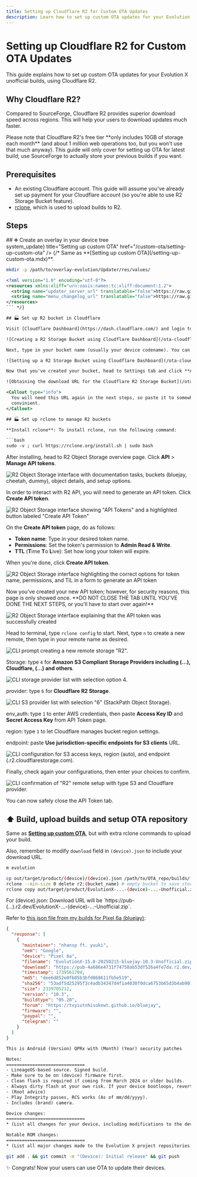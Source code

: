 ```yaml
---
title: Setting up Cloudflare R2 for Custom OTA Updates
description: Learn how to set up custom OTA updates for your Evolution X unofficial builds, using Cloudflare R2
---
```



# Setting up Cloudflare R2 for Custom OTA Updates

This guide explains how to set up custom OTA updates for your Evolution X unofficial builds, using Cloudflare R2.

## Why Cloudflare R2?

Compared to SourceForge, Cloudflare R2 provides superior download speed across regions. This will help your users to download updates much faster.

<Callout type="warning">
  Please note that Cloudflare R2's free tier **only includes 10GB of storage
  each month** (and about 1 million web operations too, but you won't use that
  much anyway). This guide will only cover for setting up OTA for latest build;
  use SourceForge to actually store your previous builds if you want.
</Callout>

## Prerequisites

- An existing Cloudflare account.
  <Callout type="warning">
    This guide will assume you've already set up payment for your Cloudflare
    account (so you're able to use R2 Storage Bucket feature).
  </Callout>
- [rclone](https://rclone.org/), which is used to upload builds to R2.

## Steps

<Steps>
## ➕ Create an overlay in your device tree

<div style={{ paddingTop: 15 }} />
<Cards.Card
  icon={<span className="material-symbols-rounded">system_update</span>}
  title="Setting up custom OTA"
  href="/custom-ota/setting-up-custom-ota"
/>
{/* Same as **[Setting up custom OTA](/setting-up-custom-ota.mdx)**.

```bash
mkdir -p /path/to/overlay-evolution/Updater/res/values/
```

````xml showLineNumbers filename="overlay-evolution/Updater/res/values/strings.xml"
<?xml version="1.0" encoding="utf-8"?>
<resources xmlns:xliff="urn:oasis:names:tc:xliff:document:1.2">
  <string name="updater_server_url" translatable="false">https://raw.githubusercontent.com/(user)/OTA/vic/builds/{device}.json</string>
  <string name="menu_changelog_url" translatable="false">https://raw.githubusercontent.com/(user)/OTA/vic/changelogs/<xliff:g id="device_name">%1$s</xliff:g>.txt</string>
</resources>
``` */}

## 🏭 Set up R2 bucket in Cloudflare

Visit [Cloudflare Dashboard](https://dash.cloudflare.com/) and login to your account. From the top right of the Account Home page, click **Add** > **R2 storage bucket**.

![Creating a R2 Storage Bucket using Cloudflare Dashboard](/ota-cloudflare/1.png)

Next, type in your bucket name (usually your device codename). You can also set your bucket location.

![Setting up a R2 Storage Bucket using Cloudflare Dashboard](/ota-cloudflare/2.png)

Now that you've created your bucket, head to Settings tab and click **Allow Access** on the R2.dev subdomain section. This will activate your download URL.

![Obtaining the download URL for the Cloudflare R2 Storage Bucket](/ota-cloudflare/3.png)

<Callout type="info">
  You will need this URL again in the next steps, so paste it to somewhere
  convinient.
</Callout>

## 🏭 Set up rclone to manage R2 buckets

**Install rclone**: To install rclone, run the following command:

```bash
sudo -v ; curl https://rclone.org/install.sh | sudo bash
````

After installing, head to R2 Object Storage overview page. Click **API** > **Manage API tokens**.

![R2 Object Storage interface with documentation tasks, buckets (bluejay, cheetah, dummy), object details, and setup options.](/ota-cloudflare/4.png)

In order to interact with R2 API, you will need to generate an API token. Click **Create API token**.

![R2 Object Storage interface showing "API Tokens" and a highlighted button labeled "Create API Token"](/ota-cloudflare/5.png)

On the **Create API token** page, do as follows:

- **Token name**: Type in your desired token name.
- **Permissions**: Set the token's permission to **Admin Read & Write**.
- **TTL** (**T**ime **T**o **L**ive): Set how long your token will expire.

When you're done, click **Create API token**.

![R2 Object Storage interface highlighting the correct options for token name, permissions, and TIL in a form to generate an API token](/ota-cloudflare/6.png)

<Callout type="warning">
  Now you've created your new API token; however, for security reasons, this
  page is only showed once. **DO NOT CLOSE THE TAB UNTIL YOU'VE DONE THE NEXT
  STEPS, or you'll have to start over again!**
</Callout>

![R2 Object Storage interface explaining that the API token was successfully created](/ota-cloudflare/7.png)

Head to terminal, type `rclone config` to start. Next, type `n` to create a new remote, then type in your remote name as desired.

![CLI prompt creating a new remote storage "R2".](/ota-cloudflare/8.png)

Storage: type `4` for **Amazon S3 Compliant Storage Providers including (...), Cloudflare, (...) and others**.

![CLI storage provider list with selection option 4.](/ota-cloudflare/9.png)

provider: type `6` for **Cloudflare R2 Storage**.

![CLI S3 provider list with selection "6" (StackPath Object Storage).](/ota-cloudflare/10.png)

env_auth: type `1` to enter AWS credentials, then paste **Access Key ID** and **Secret Access Key** from API Token page.

region: type `1` to let Cloudflare manages bucket region settings.

endpoint: paste **Use jurisdiction-specific endpoints for S3 clients** URL.

![CLI configuration for S3 access keys, region (auto), and endpoint (.r2.cloudflarestorage.com).](/ota-cloudflare/11.png)

Finally, check again your configurations, then enter your choices to confirm.

![CLI confirmation of "R2" remote setup with type S3 and Cloudflare provider.](/ota-cloudflare/12.png)

<Callout type="info">You can now safely close the API Token tab.</Callout>

## ⬆️ Build, upload builds and setup OTA repository

Same as **[Setting up custom OTA](/setting-up-custom-ota.mdx)**, but with extra rclone commands to upload your build.

Also, remember to modify `download` field in `(device).json` to include your download URL.

```bash
m evolution
```

```bash
cp out/target/product/(device)/(device).json /path/to/OTA_repo/builds/
rclone --min-size 0 delete r2:(bucket_name) # empty bucket to save storage, skip if you don't want to
rclone copy out/target/product/EvolutionX-...-(device)-...-Unofficial.zip r2:(bucket_name)
```

<Callout type="info">
  For (device).json: Download URL will be `https://pub-(...).r2.dev/EvolutionX-...-(device)-...-Unofficial.zip`.

Refer to [this json file from my builds for Pixel 6a (bluejay)](https://github.com/tvyiutnhisokewt/OTA_Evolution-X/blob/main/builds/bluejay.json):

```json showLineNumbers filename="bluejay.json"
{
  "response": [
    {
      "maintainer": "nhansp ft. yuuki",
      "oem": "Google",
      "device": "Pixel 6a",
      "filename": "EvolutionX-15.0-20250215-bluejay-10.3-Unofficial.zip",
      "download": "https://pub-4a686e4731f74758ab53df526a4fe7da.r2.dev/EvolutionX-15.0-20250215-bluejay-10.3-Unofficial.zip",
      "timestamp": 1739561704,
      "md5": "dee6d852e0fb05b3bfd068611fb5e519",
      "sha256": "53adf5d25295f3c4adb34347d4f1a4030f0dca6753b65d3b4ab9015ba3aa21b5",
      "size": 2339705212,
      "version": "10.3",
      "buildtype": "05.20",
      "forum": "https://tvyiutnhisokewt.github.io/bluejay",
      "firmware": "",
      "paypal": "",
      "telegram": ""
    }
  ]
}
```

</Callout>

```txt showLineNumbers filename="(device).txt"
This is Android (Version) QPRx with (Month) (Year) security patches

Notes:
==============================
- LineageOS-based source. Signed build.
- Make sure to be on (device) firmware first.
- Clean flash is required if coming from March 2024 or older builds.
- Always dirty flash at your own risk. If your device bootloops, revert to an older build that boots.
- (Root advice)
- Play Integrity passes, RCS works (As of mm/dd/yyyy).
- Includes (brand) camera.

Device changes:
==============================
* (List all changes for your device, including modifications to the device kernel and vendor files.)

Notable ROM changes:
==============================
* (List all major changes made to the Evolution X project repositories.)
```

```bash
git add . && git commit -m "(Device): Initial release" && git push
```

</Steps>

✨ Congrats! Now your users can use OTA to update their devices.
